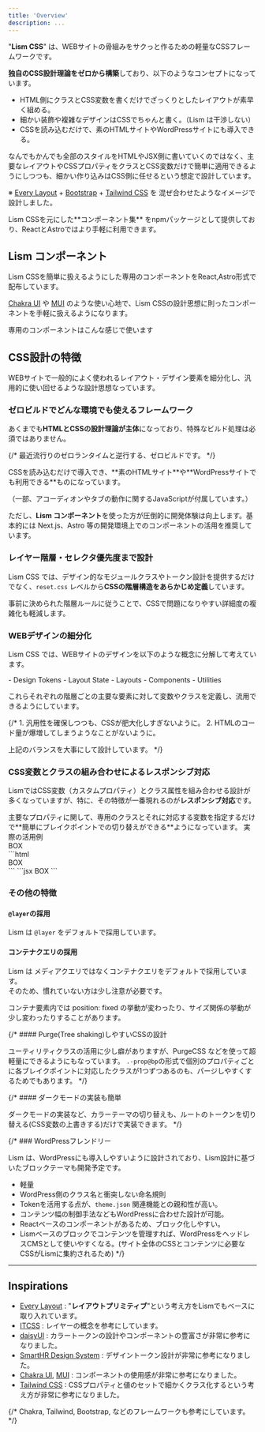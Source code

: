 ```yaml
---
title: 'Overview'
description: ...
---
```


"**Lism CSS**" は、WEBサイトの骨組みをサクっと作るための軽量なCSSフレームワークです。

**独自のCSS設計理論をゼロから構築**しており、以下のようなコンセプトになっています。

- HTML側にクラスとCSS変数を書くだけでざっくりとしたレイアウトが素早く組める。
- 細かい装飾や複雑なデザインはCSSでちゃんと書く。（Lism は干渉しない）
- CSSを読み込むだけで、素のHTMLサイトやWordPressサイトにも導入できる。

なんでもかんでも全部のスタイルをHTMLやJSX側に書いていくのではなく、主要なレイアウトやCSSプロパティをクラスとCSS変数だけで簡単に適用できるようにしつつも、細かい作り込みはCSS側に任せるという想定で設計しています。

※ [Every Layout](https://every-layout.dev/) + [Bootstrap](https://getbootstrap.com/) + [Tailwind CSS](https://tailwindcss.com/) を 混ぜ合わせたようなイメージで設計しました。


<Callout keycol="green" icon='good'>
Lism CSSを元にした**コンポーネント集** をnpmパッケージとして提供しており、ReactとAstroではより手軽に利用できます。
</Callout>


## Lism コンポーネント

Lism CSSを簡単に扱えるようにした専用のコンポーネントをReact,Astro形式で配布しています。

[Chakra UI](https://chakra-ui.com/) や [MUI](https://mui.com/) のような使い心地で、Lism CSSの設計思想に則ったコンポーネントを手軽に扱えるようになります。

<PreviewTitle>専用のコンポーネントはこんな感じで使います</PreviewTitle>

<DemoLismComponent/>



## CSS設計の特徴


WEBサイトで一般的によく使われるレイアウト・デザイン要素を細分化し、汎用的に使い回せるような設計思想なっています。



### ゼロビルドでどんな環境でも使えるフレームワーク

あくまでも**HTMLとCSSの設計理論が主体**になっており、特殊なビルド処理は必須ではありません。

{/* 最近流行りのゼロランタイムと逆行する、ゼロビルドです。 */}

<Callout type="check">
CSSを読み込むだけで導入でき、**素のHTMLサイト**や**WordPressサイトでも利用できる**ものになっています。
</Callout>

<Text c="text-2" mbs="10" fz="s">（一部、アコーディオンやタブの動作に関するJavaScriptが付属しています。）</Text>


<IconBadge /> ただし、**Lism コンポーネント**を使った方が圧倒的に開発体験は向上します。基本的には Next.js、Astro 等の開発環境上でのコンポーネントの活用を推奨しています。



### レイヤー階層・セレクタ優先度まで設計

Lism CSS では、デザイン的なモジュールクラスやトークン設計を提供するだけでなく、`reset.css` レベルから**CSSの階層構造をあらかじめ定義**しています。

事前に決められた階層ルールに従うことで、CSSで問題になりやすい詳細度の複雑化も軽減します。


### WEBデザインの細分化

Lism CSS では、WEBサイトのデザインを以下のような概念に分解して考えています。

<Box p='30' bgc='base-2'>
	- Design Tokens
	- Layout State
	- Layouts
	- Components
	- Utilities
</Box>

これらそれぞれの階層ごとの主要な要素に対して変数やクラスを定義し、流用できるようにしています。

{/* 1. 汎用性を確保しつつも、CSSが肥大化しすぎないように。
2. HTMLのコード量が爆増してしまうようなことがないように。

上記のバランスを大事にして設計しています。 */}




### CSS変数とクラスの組み合わせによるレスポンシブ対応

LismではCSS変数（カスタムプロパティ）とクラス属性を組み合わせる設計が多くなっていますが、特に、その特徴が一番現れるのが**レスポンシブ対応**です。



<Callout type='check'>
主要なプロパティに関して、専用のクラスとそれに対応する変数を指定するだけで**簡単にブレイクポイントでの切り替えができる**ようになっています。
</Callout>

<Preview>
	<PreviewTitle>実際の活用例</PreviewTitle>
	<PreviewArea resize p='20'>
		<div class="-p:20 -p@sm -p@md -bd:" style="--sm-p:var(--s30);--md-p:var(--s50);">
			BOX
		</div>
	</PreviewArea>
	<PreviewCode label="HTML" slot="tab">
```html
<div class="-p:20 -p@sm -p@md -bd:" style="--sm-p:var(--s30);--md-p:var(--s50);">
	BOX
</div>
```
	</PreviewCode>
	<PreviewCode label="JSX" slot="tab">
```jsx
<Box p={[20, 30, 50]} bd>
	BOX
</Box>
```
	</PreviewCode>
</Preview>




### その他の特徴

#### `@layer`の採用

Lism は `@layer` をデフォルトで採用しています。



#### コンテナクエリの採用

Lism は メディアクエリではなくコンテナクエリをデフォルトで採用しています。  
そのため、慣れていない方は少し注意が必要です。

<IconBadge type='warning' /> コンテナ要素内では position: fixed の挙動が変わったり、サイズ関係の挙動が少し変わったりすることがあります。





{/* #### Purge(Tree shaking)しやすいCSSの設計

ユーティリティクラスの活用に少し癖がありますが、PurgeCSS などを使って超軽量にできるようにもなっています。
`.-prop@bp`の形式で個別のプロパティごとに各ブレイクポイントに対応したクラスが1つずつあるのも、パージしやすくするためでもあります。 */}


{/* #### ダークモードの実装も簡単

ダークモードの実装など、カラーテーマの切り替えも、ルートのトークンを切り替える(CSS変数の上書きする)だけで実装できます。 */}

{/* ### WordPressフレンドリー

Lism は、WordPressにも導入しやすいように設計されており、Lism設計に基づいたブロックテーマも開発予定です。

- 軽量
- WordPress側のクラス名と衝突しない命名規則
- Tokenを活用する点が、`theme.json` 関連機能との親和性が高い。
- コンテンツ幅の制御手法などもWordPressに合わせた設計が可能。
- Reactベースのコンポーネントがあるため、ブロック化しやすい。
- Lismベースのブロックでコンテンツを管理すれば、WordPressをヘッドレスCMSとして使いやすくなる。(サイト全体のCSSとコンテンツに必要なCSSがLismに集約されるため) */}



---

## Inspirations

- [Every Layout](https://every-layout.dev/) : "**レイアウトプリミティブ**"という考え方をLismでもベースに取り入れています。
- [ITCSS](https://itcss.io/) : レイヤーの概念を参考にしています。
- [daisyUI](https://daisyui.com/) : カラートークンの設計やコンポーネントの豊富さが非常に参考になりました。
- [SmartHR Design System](https://smarthr.design/products/design-tokens/) : デザイントークン設計が非常に参考になりました。
- [Chakra UI](https://chakra-ui.com/),  [MUI](https://mui.com/) : コンポーネントの使用感が非常に参考になりました。
- [Tailwind CSS](https://tailwindcss.com/) : CSSプロパティと値のセットで細かくクラス化するという考え方が非常に参考になりました。

{/* Chakra, Tailwind, Bootstrap, などのフレームワークも参考にしています。 */}
